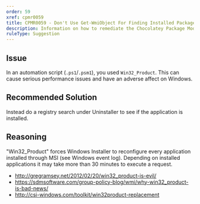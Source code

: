 ```yaml
---
order: 59
xref: cpmr0059
title: CPMR0059 - Don't Use Get-WmiObject For Finding Installed Packages (script)
description: Information on how to remediate the Chocolatey Package Moderation Rule 0059
ruleType: Suggestion
---
```


<PackageValidatorRuleSuggestion />

## Issue

In an automation script (`.ps1`/`.psm1`), you used `Win32_Product`. This can cause serious performance issues and have an adverse affect on Windows.

## Recommended Solution

Instead do a registry search under Uninstaller to see if the application is installed.

## Reasoning

"Win32_Product" forces Windows Installer to reconfigure every application installed through MSI (see Windows event log). Depending on installed applications it may take more than 30 minutes to execute a request.

* http://gregramsey.net/2012/02/20/win32_product-is-evil/
* https://sdmsoftware.com/group-policy-blog/wmi/why-win32_product-is-bad-news/
* http://csi-windows.com/toolkit/win32product-replacement
